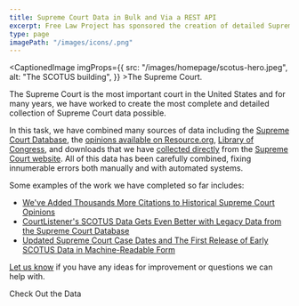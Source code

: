 ```yaml
---
title: Supreme Court Data in Bulk and Via a REST API
excerpt: Free Law Project has sponsored the creation of detailed Supreme Court Data and made it available via their CourtListener website. The data combines the best of many sources including the Supreme Court Database (SCDB), Resource.org, Library of Congress, and the Supreme Court's website. The data is available as XML or JSON in bulk data format or via an API.
type: page
imagePath: "/images/icons/.png"
---
```


<CaptionedImage imgProps={{
  src: "/images/homepage/scotus-hero.jpeg",
  alt: "The SCOTUS building",
}} >The Supreme Court.</CaptionedImage>

<p className="lead">The Supreme Court is the most important court in the United States and for many years, we have worked to create the most complete and detailed collection of Supreme Court data possible.</p>

In this task, we have combined many sources of data including the [Supreme Court Database][scdb], the [opinions available on Resource.org][pro], [Library of Congress][loc], and downloads that we have [collected directly][js] from the [Supreme Court website][scotus]. All of this data has been carefully combined, fixing innumerable errors both manually and with automated systems.

Some examples of the work we have completed so far includes:

 - [We've Added Thousands More Citations to Historical Supreme Court Opinions](/2017/03/27/old-scotus-citations/)
 - [CourtListener's SCOTUS Data Gets Even Better with Legacy Data from the Supreme Court Database](/2016/09/06/legacy-scdb/)
 - [Updated Supreme Court Case Dates and The First Release of Early SCOTUS Data in Machine-Readable Form](/2011/05/25/updated-scotus-dates/)

[Let us know][contact] if you have any ideas for improvement or questions we can help with.

<div className="text-center">
    <PurpleButton href="https://www.courtlistener.com/help/api/" size="lg">Check Out the Data</PurpleButton>
</div>


[pro]: https://law.resource.org/pub/us/case/reporter/US/

[scdb]: /2014/12/21/scdb/

[scotus]: http://www.supremecourt.gov/

[loc]: /2011/05/25/updated-scotus-dates/

[contact]: /contact/

[js]: /open-source-tools#juriscraper
